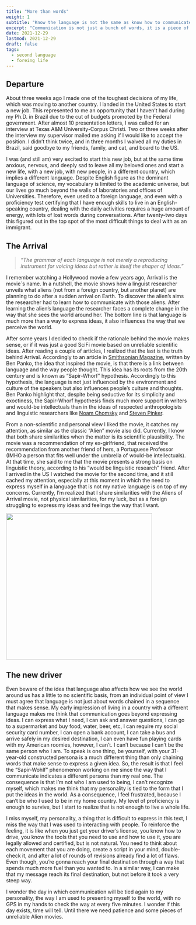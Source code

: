 ```yaml
---
title: "More than words"
weight: 1
subtitle: "Know the language is not the same as know how to communicate. Communication is a piece of you."
excerpt: "Communication is not just a bunch of words, it is a piece of yourself materialized in the society."
date: 2021-12-29
lastmod: 2021-12-29
draft: false
tags: 
  - second language
  - foreing life
---
```


## Departure

About three weeks ago I made one of the toughest decisions of my life, which was moving to another country. 
    I landed in the United States to start a new job. This represented to me an opportunity that I haven't had
    during my Ph.D. in Brazil due to the cut of budgets promoted by the
    Federal government. After almost 10 presentation letters, I was called for an interview at Texas A&M University-Corpus Christi. Two or three weeks after the interview my supervisor mailed me asking if I would like to accept the position. I didn't think twice, and in three months I waived all my duties in Brazil, said goodbye to my friends, family, and cat, and board to the US.
    
I was (and still am) very excited to start this new job, but at the same time anxious, nervous, and deeply sad to leave all
    my beloved ones and start a new life, with a new job, with new people,  in a different country, which implies a different language. 
Despite English figure as the dominant language of
    science, my vocabulary is limited to the academic universe, but our lives go much beyond the walls of laboratories and offices of Universities. Therefore, even used to a foreign language, and even with a proficiency test certifying that I have enough skills to live in an English-speaking country, dealing with the daily activities requires a huge amount of energy, with lots of lost words during conversations. After twenty-two days this figured out in the top spot of the most difficult things to deal with as an immigrant.

## The Arrival

> *“The grammar of each language is not merely a reproducing instrument for voicing ideas but rather is itself the shaper of ideas.”*

I remember watching a Hollywood movie a few years ago, Arrival is the movie`s name. In a nutshell, the movie shows 
    how a linguist researcher unveils what aliens (not from a foreign country, but another planet) are planning to do after a sudden arrival on Earth. To discover 
    the alien's aims the researcher had to learn how to communicate with those aliens. After learning the alien's language the 
    researcher faces a complete change in the way that she sees the world around her. The bottom line is that language is much more than a way to express ideas, it also influences the way that we perceive the world.
    
After some years I decided to check if the rationale behind the movie makes sense, or if it was just a good SciFi movie based on unreliable scientific ideas. After reading a couple of articles, I realized that the last is the truth behind Arrival. Accordingly to an article in [Smithsonian     Magazine](https://www.smithsonianmag.com/science-nature/does-century-old-linguistic-hypothesis-center-film-arrival-have-any-merit-180961284/), written by Ben Panko, the idea that inspired the movie, is that there is a link between language and the way people thought. This idea has its roots from the 
    20th century and is known as "Sapir-Whorf" hypothesis. Accordingly to this hypothesis, the language is not just influenced by the environment and culture of the 
    speakers but also influences people's culture and thoughts. Ben Panko highlight that, despite being seductive for its simplicity and 
    exoctiness, the Sapir-Whorf hypothesis finds much more support in writers and would-be intellectuals than in the ideas of respected anthropologists and linguistic researchers like [Noam Chomsky](https://pt.wikipedia.org/wiki/Noam_Chomsky) and [Steven Pinker](https://en.wikipedia.org/wiki/The_Language_Instinct).

From a non-scientific and personal view I liked the movie, it catches my attention, as similar as the classic "Alien" movie also did. Currently, I know that both share similarities when the matter is its scientific plausibility.
The movie was a recommendation of my ex-girlfriend, that received the recommendation from another friend of hers, a Portuguese Professor (IMHO a person that fits well under the umbrella of would-be intellectuals). At that time, she said to me that the movie presents a strong basis on 
    linguistic theory, according to his "would be linguistic research" friend. After I arrived in the US I watched the movie for the second time, and it still cached my attention, especially at this moment in which the need to 
    express myself in a language that is not my native language is on top of my concerns. Currently, I'm realized that I share similarities with
    the Aliens of Arrival movie, not physical similarities, for my luck, but as a foreign struggling to express my
    ideas and feelings the way that I want.
    
<img src="/Users/gabrielnakamura/OneDrive/site_personal/site-personal/content/blog/chronicles/01-foreingLife/Arrival.jpeg" width="400" />
    
## The new driver

Even beware of the idea that language also affects how we see the world around us has a little to no scientific basis, from an individual point of view I 
    must agree that language is not just about words chained in a sequence that makes sense. My early impression of living in a country with a
    different language makes me think that communication goes beyond expressing ideas. I can express what I need,
    I can ask and answer questions, I can go to a supermarket and buy food, water, beer, etc, I can require my social security card number, I can open
    a bank account, I can take a bus and arrive safely in my desired destination, I can even have fun playing cards with my American roomies,
    however, I can't. I can't because I can't be the same person who 
    I am. To speak is one thing, be yourself, with your 31-year-old constructed persona is a much different thing than
    only chaining words that make sense to express a given idea. 
    So, the result is that I feel the "Sapir-Wohlf" phenomenon working on me since the way that I communicate indicates a 
    different persona than my real one. The consequence is that I'm not who I am used to being, I can't recognize myself, which makes me think that my
    personality is tied to the form that I put the ideas in the world. As a consequence, I feel frustrated, because I
    can't be who I  used to be in my home country. My level of proficiency is enough to survive, but I start to realize that is not enough to live a
    whole life. 

I miss myself, my personality, a thing that is difficult to express in this text, I miss the way that I was used to interacting with people.
    To reinforce the feeling, it is like when you just get your driver's license, you know how to drive, you know the tools that you need to use and
    how to use it, you are legally allowed and certified, but is not natural. You need to think about each movement that you are doing, create a
    script in your mind, double-check it, and after a lot of rounds of revisions already find a lot of flaws. Even though, you're gonna reach your
    final destination through a way that spends much more fuel than you wanted to. In a similar way, I can make that my message reach its final
    destination, but not before it took a very steep way.
    
I wonder the day in which communication will be tied again to my personality, the way I am used to presenting myself to the world, with no  GPS in my hands to check the way at every five minutes. I wonder if this day exists, time will tell. Until there we need patience and some pieces of unreliable Alien movies.
